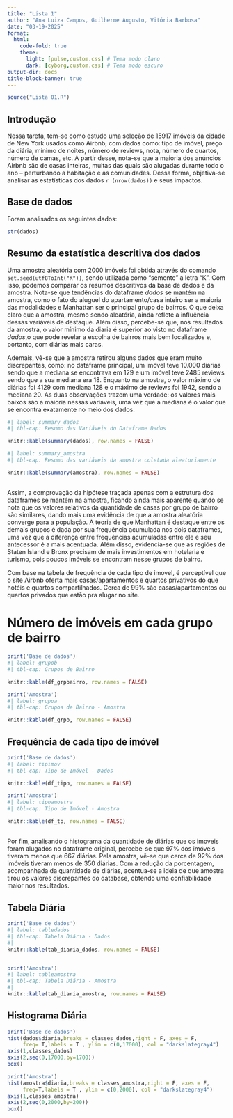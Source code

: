 ```yaml
---
title: "Lista 1"
author: "Ana Luiza Campos, Guilherme Augusto, Vitória Barbosa"
date: "03-19-2025"
format: 
  html: 
    code-fold: true
    theme: 
      light: [pulse,custom.css] # Tema modo claro
      dark: [cyborg,custom.css] # Tema modo escuro
output-dir: docs
title-block-banner: true 
---
```


```r
source("Lista 01.R")
```

## **Introdução**

Nessa tarefa, tem-se como estudo uma seleção de 15917 imóveis da cidade de New York usados como Airbnb, com dados como: tipo de imóvel, preço da diária, mínimo de noites, número de reviews, nota, número de quartos, número de camas, etc. A partir desse, nota-se que a maioria dos anúncios Airbnb são de casas inteiras, muitas das quais são alugadas durante todo o ano – perturbando a habitação e as comunidades. Dessa forma, objetiva-se analisar as estatísticas dos dados `r (nrow(dados))` e seus impactos.

## Base de dados

Foram analisados os seguintes dados:

```r
str(dados)
```

## Resumo da estatística descritiva dos dados

Uma amostra aleatória com 2000 imóveis foi obtida através do comando `set.seed(utf8ToInt("K"))`, sendo utilizada como “semente” a letra "K". Com isso, podemos comparar os resumos descritivos da base de dados e da amostra. Nota-se que tendências do dataframe *dados* se mantém na amostra, como o fato do aluguel do apartamento/casa inteiro ser a maioria das modalidades e Manhattan ser o principal grupo de bairros. O que deixa claro que a amostra, mesmo sendo aleatória, ainda reflete a influência dessas variáveis de destaque. Além disso, percebe-se que, nos resultados da amostra, o valor mínimo da diaria é superior ao visto no dataframe *dados*,o que pode revelar a escolha de bairros mais bem localizados e, portanto, com diárias mais caras.

Ademais, vê-se que a amostra retirou alguns dados que eram muito discrepantes, como: no dataframe principal, um imóvel teve 10.000 diárias sendo que a mediana se encontrava em 129 e um imóvel teve 2485 reviews sendo que a sua mediana era 18. Enquanto na amostra, o valor máximo de diárias foi 4129 com mediana 128 e o máximo de reviews foi 1942, sendo a mediana 20. As duas observações trazem uma verdade:  os valores mais baixos são a maioria nessas variáveis, uma vez que a mediana é o valor que se encontra exatamente no meio dos dados.


```r
#| label: summary_dados
#| tbl-cap: Resumo das Variáveis do Dataframe Dados

knitr::kable(summary(dados), row.names = FALSE)

```


```r
#| label: summary_amostra
#| tbl-cap: Resumo das variáveis da amostra coletada aleatoriamente

knitr::kable(summary(amostra), row.names = FALSE)

```

##

Assim, a comprovação da hipótese traçada apenas com a estrutura dos dataframes se mantém na amostra, ficando ainda mais aparente quando se nota que os valores relativos da quantidade de casas por grupo de bairro são similares, dando mais uma evidência de que a amostra aleatória converge para a população. A teoria de que Manhattan é destaque entre os demais grupos é dada por sua frequência acumulada nos dois dataframes, uma vez que a diferença entre frequências acumuladas entre ele e seu antecessor é a mais acentuada. Além disso, evidencia-se que as regiões de Staten Island e Bronx precisam de mais investimentos em hotelaria e turismo, pois poucos imóveis se encontram nesse grupos de bairro.

Com base na tabela de frequência de cada tipo de imovel, é perceptível que o site Airbnb oferta mais casas/apartamentos e quartos privativos do que hotéis e quartos compartilhados. Cerca de 99% são casas/apartamentos ou quartos privados que estão pra alugar no site.

# Número de imóveis em cada grupo de bairro

```r
print('Base de dados')
#| label: grupob
#| tbl-cap: Grupos de Bairro

knitr::kable(df_grpbairro, row.names = FALSE)

```


```r

print('Amostra')
#| label: grupoa
#| tbl-cap: Grupos de Bairro - Amostra

knitr::kable(df_grpb, row.names = FALSE)

```

## Frequência de cada tipo de imóvel

```r
print('Base de dados')
#| label: tipimov
#| tbl-cap: Tipo de Imóvel - Dados

knitr::kable(df_tipo, row.names = FALSE)
```

```r

print('Amostra')
#| label: tipoamostra
#| tbl-cap: Tipo de Imóvel - Amostra

knitr::kable(df_tp, row.names = FALSE)

```
##

Por fim, analisando o histograma da quantidade de diárias que os imoveis foram alugados no dataframe original, percebe-se que 97% dos imóveis tiveram menos que 667 diárias. Pela amostra, vê-se que cerca de 92% dos imóveis tiveram menos de 350 diárias. Com a redução da porcentagem, acompanhada da quantidade de diárias, acentua-se a ideia de que amostra tirou os valores discrepantes do database, obtendo uma confiabilidade maior nos resultados.


## Tabela Diária

```r
print('Base de dados')
#| label: tabledados
#| tbl-cap: Tabela Diária - Dados
#| 
knitr::kable(tab_diaria_dados, row.names = FALSE)


print('Amostra')
#| label: tableamostra
#| tbl-cap: Tabela Diária - Amostra
#| 
knitr::kable(tab_diaria_amostra, row.names = FALSE)


```

## Histograma Diária

```r
print('Base de dados')
hist(dados$diaria,breaks = classes_dados,right = F, axes = F,
     freq= T,labels = T , ylim = c(0,17000), col = "darkslategray4")
axis(1,classes_dados)
axis(2,seq(0,17000,by=1700))
box()

print('Amostra')
hist(amostra$diaria,breaks = classes_amostra,right = F, axes = F,
     freq=T,labels = T , ylim = c(0,2000), col = "darkslategray4")
axis(1,classes_amostra)
axis(2,seq(0,2000,by=200))
box()
```
